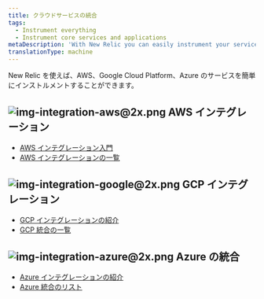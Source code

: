 ```yaml
---
title: クラウドサービスの統合
tags:
  - Instrument everything
  - Instrument core services and applications
metaDescription: 'With New Relic you can easily instrument your services in AWS, Google Cloud Platform, and Azure.'
translationType: machine
---
```


New Relic を使えば、AWS、Google Cloud Platform、Azure のサービスを簡単にインストルメントすることができます。

## <ImageSizing width="64px" height="64px" verticalAlign="middle">![img-integration-aws@2x.png](src/images/img-integration-aws%402x.png 'img-integration-aws@2x.png') </ImageSizing>AWS インテグレーション

- [AWS インテグレーション入門](/docs/integrations/amazon-integrations/get-started/introduction-aws-integrations)
- [AWS インテグレーションの一覧](/docs/infrastructure/amazon-integrations/aws-integrations-list)

## <ImageSizing width="64px" height="64px" verticalAlign="middle">![img-integration-google@2x.png](src/images/img-integration-google%402x.png 'img-integration-google@2x.png') </ImageSizing>GCP インテグレーション

- [GCP インテグレーションの紹介](/docs/integrations/google-cloud-platform-integrations/getting-started/introduction-google-cloud-platform-integrations)
- [GCP 統合の一覧](/docs/integrations/google-cloud-platform-integrations/gcp-integrations-list)

## <ImageSizing width="64px" height="64px" verticalAlign="middle">![img-integration-azure@2x.png](src/images/img-integration-azure%402x.png 'img-integration-azure@2x.png') </ImageSizing>Azure の統合

- [Azure インテグレーションの紹介](/docs/integrations/microsoft-azure-integrations/getting-started/introduction-azure-monitoring-integrations)
- [Azure 統合のリスト](/docs/integrations/microsoft-azure-integrations/azure-integrations-list)
